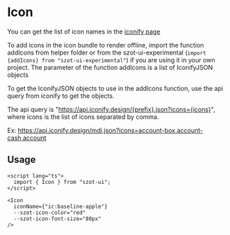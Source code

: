 
<Meta of={IconStories} />

# Icon

You can get the list of icon names in the [iconify page](https://icon-sets.iconify.design/)

To add icons in the icon bundle to render offline, import the function addIcons from helper folder
or from the szot-ui-experimental (`import {addIcons} from "szot-ui-experimental"`) if you are using
it in your own project. The parameter of the function addIcons is a list of IconifyJSON objects

To get the IconifyJSON objects to use in the addIcons function, use the api query from iconify to
get the objects.

The api query is "https://api.iconify.design/{prefix}.json?icons={icons}", where icons is the list
of icons separated by comma.

Ex: https://api.iconify.design/mdi.json?icons=account-box,account-cash,account

## Usage

```tsx
<script lang="ts">
  import { Icon } from "szot-ui";
</script>

<Icon
  iconName={"ic:baseline-apple"}
  --szot-icon-color="red"
  --szot-icon-font-size="80px"
/>
```
